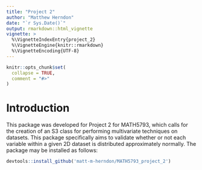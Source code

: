 ```yaml
---
title: "Project 2"
author: "Matthew Herndon"
date: "`r Sys.Date()`"
output: rmarkdown::html_vignette
vignette: >
  %\VignetteIndexEntry{project_2}
  %\VignetteEngine{knitr::rmarkdown}
  %\VignetteEncoding{UTF-8}
---
```


```r
knitr::opts_chunk$set(
  collapse = TRUE,
  comment = "#>"
)
```

# Introduction

This package was developed for Project 2 for MATH5793, which calls for the creation of an S3 class for performing multivariate techniques on datasets. This package specifically aims to validate whether or not each variable within a given 2D dataset is distributed approximately normally. The package may be installed as follows:

```r
devtools::install_github('matt-m-herndon/MATH5793_project_2')
```
